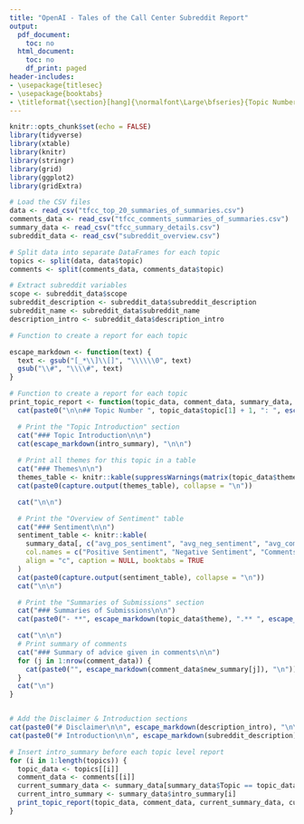 ```yaml
---
title: "OpenAI - Tales of the Call Center Subreddit Report"
output:
  pdf_document:
    toc: no
  html_document:
    toc: no
    df_print: paged
header-includes:
- \usepackage{titlesec}
- \usepackage{booktabs}
- \titleformat{\section}[hang]{\normalfont\Large\bfseries}{Topic Number \thesection:}{1em}{}
---
```


```r
knitr::opts_chunk$set(echo = FALSE)
library(tidyverse)
library(xtable)
library(knitr)
library(stringr)
library(grid)
library(ggplot2)
library(gridExtra)

```

```r
# Load the CSV files
data <- read_csv("tfcc_top_20_summaries_of_summaries.csv")
comments_data <- read_csv("tfcc_comments_summaries_of_summaries.csv")
summary_data <- read_csv("tfcc_summary_details.csv")
subreddit_data <- read_csv("subreddit_overview.csv")

# Split data into separate DataFrames for each topic
topics <- split(data, data$topic)
comments <- split(comments_data, comments_data$topic)

# Extract subreddit variables
scope <- subreddit_data$scope
subreddit_description <- subreddit_data$subreddit_description
subreddit_name <- subreddit_data$subreddit_name
description_intro <- subreddit_data$description_intro

```


```r

# Function to create a report for each topic

escape_markdown <- function(text) {
  text <- gsub("[_*\\]\\[]", "\\\\\\0", text)
  gsub("\\#", "\\\\#", text)
}

# Function to create a report for each topic
print_topic_report <- function(topic_data, comment_data, summary_data, intro_summary) {
  cat(paste0("\n\n## Topic Number ", topic_data$topic[1] + 1, ": ", escape_markdown(topic_data$topic_name[1]), "\n\n"))

  # Print the "Topic Introduction" section
  cat("### Topic Introduction\n\n")
  cat(escape_markdown(intro_summary), "\n\n")
  
  # Print all themes for this topic in a table
  cat("### Themes\n\n")
  themes_table <- knitr::kable(suppressWarnings(matrix(topic_data$theme, ncol = 3, byrow = TRUE)), col.names = NULL, align = "c", caption = NULL, booktabs = TRUE)
  cat(paste0(capture.output(themes_table), collapse = "\n"))

  cat("\n\n")

  # Print the "Overview of Sentiment" table
  cat("### Sentiment\n\n")
  sentiment_table <- knitr::kable(
    summary_data[, c("avg_pos_sentiment", "avg_neg_sentiment", "avg_comments_pos_sentiment", "avg_comments_neg_sentiment")],
    col.names = c("Positive Sentiment", "Negative Sentiment", "Comments Positive Sentiment", "Comments Negative Sentiment"),
    align = "c", caption = NULL, booktabs = TRUE
  )
  cat(paste0(capture.output(sentiment_table), collapse = "\n"))
  cat("\n\n")

  # Print the "Summaries of Submissions" section
  cat("### Summaries of Submissions\n\n")
  cat(paste0("- **", escape_markdown(topic_data$theme), ".** ", escape_markdown(topic_data$new_summary), "\n\n"), sep = "", collapse = "")

  cat("\n\n")
  # Print summary of comments
  cat("### Summary of advice given in comments\n\n")
  for (j in 1:nrow(comment_data)) {
    cat(paste0("", escape_markdown(comment_data$new_summary[j]), "\n"))
  }
  cat("\n")
}


# Add the Disclaimer & Introduction sections
cat(paste0("# Disclaimer\n\n", escape_markdown(description_intro), "\n\n"))
cat(paste0("# Introduction\n\n", escape_markdown(subreddit_description), "\n\n", scope, "\n\n"))

# Insert intro_summary before each topic level report
for (i in 1:length(topics)) {
  topic_data <- topics[[i]]
  comment_data <- comments[[i]]
  current_summary_data <- summary_data[summary_data$Topic == topic_data$topic[1],]
  current_intro_summary <- summary_data$intro_summary[i]
  print_topic_report(topic_data, comment_data, current_summary_data, current_intro_summary)
}



```

